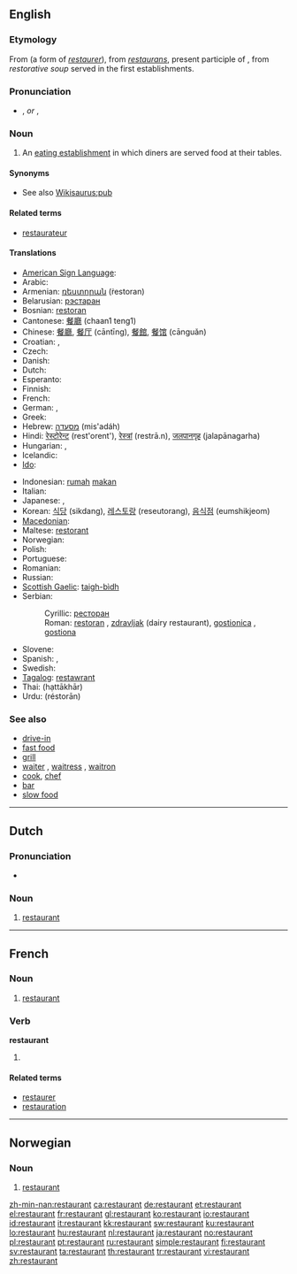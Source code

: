 {{also|Restaurant}}
==English==
{{wikipedia}}

===Etymology===
From {{etyl|fr}} (a form of ''[[restaurer]]''), from {{etyl|la}} ''[[restaurans]]'', present participle of {{term|restaurare||restore|lang=la}}, from ''restorative soup'' served in the first establishments.

===Pronunciation===
* {{a|UK}} {{IPA|/ɹɛstəɹɒnt/}}, {{SAMPA|/r\Est"r\Qnt/}} ''or'' {{IPA|/ɹɛstəɹɑ̃/}}, {{SAMPA|/r\Est"r\A~nt/}}

===Noun===
{{en-noun}}

# An [[eating establishment]] in which diners are served food at their tables.

====Synonyms====
* See also [[Wikisaurus:pub]]

====Related terms====
* [[restaurateur]]<!--note the spelling: no "n"-->

====Translations====
{{trans-top|an eating establishment in which diners are served food at their tables}}
* [[American Sign Language]]: {{tø|ase|R@Chin R@NearChin R@Chin R@NearChin|xs=American Sign Language}}
* Arabic: {{t|ar|مطعم|m|alt=مَطْعَم|tr=maT3am}}
* Armenian: [[ռեստորան]] (ṙestoran)
* Belarusian: [[рэстаран]] {{m}}
* Bosnian: [[restoran]] {{m}}
* Cantonese: [[餐廳]] (chaan1 teng1)
* Chinese: [[餐廳]], [[餐厅]] (cāntīng), [[餐館]], [[餐馆]] (cānguǎn)
* Croatian: {{t+|hr|restoran|m}}, {{t-|hr|gostionica|f}}
* Czech: {{t-|cs|restaurace|f}}
* Danish: {{t-|da|restaurant|c}}
* Dutch: {{t+|nl|restaurant|n}}
* Esperanto: {{t-|eo|restoracio|xs=Esperanto}}
* Finnish: {{t+|fi|ravintola}}
* French: {{t+|fr|restaurant|m}}
* German: {{t+|de|Restaurant|n}}, {{t+|de|Gaststätte|f}}
* Greek: {{t+|el|εστιατόριο|n|tr=estiatório|sc=Grek}}
* Hebrew: [[מסעדה]] (mis'adáh) {{f}}
* Hindi: [[रेस्टोरेन्ट]] (rest'orent'), [[रेस्त्रां]] (restrā.n), [[जलपानगृह]] (jalapānagarha)
* Hungarian: {{t+|hu|étterem}}, {{t+|hu|vendéglő}}
* Icelandic: {{t+|is|veitingahús|n}}
* [[Ido]]: {{t+|io|restorerio|xs=Ido}}
{{trans-mid}}
* Indonesian: [[rumah]] [[makan]]
* Italian: {{t+|it|ristorante|m}}
* Japanese: {{t-|ja|レストラン|tr=resutoran|sc=Jpan}}, {{t+|ja|食堂|tr=shokudō|sc=Jpan}}
* Korean: [[식당]] (sikdang), [[레스토랑]] (reseutorang), [[음식점]] (eumshikjeom)
* [[Macedonian]]: {{t-|mk|ресторан|m|tr=restorán|sc=Cyrl|xs=Macedonian}}
* Maltese: [[restorant]] {{m}}
* Norwegian: {{t+|no|restaurant|m}}
* Polish: {{t+|pl|restauracja|f}}
* Portuguese: {{t+|pt|restaurante|m}}
* Romanian: {{t-|ro|restaurant|n}}
* Russian: {{t+|ru|ресторан|m|tr=restorán|sc=Cyrl}}
* [[Scottish Gaelic]]: [[taigh-bìdh]] {{m}}
* Serbian:
*: Cyrillic: [[ресторан#Serbian|ресторан]] {{m}}
*: Roman: [[restoran#Serbian|restoran]] {{m}}, [[zdravljak]] (dairy restaurant), [[gostionica]] {{f}}, [[gostiona]] {{f}}
* Slovene: {{t+|sl|restavracija}}
* Spanish: {{t+|es|restaurante|m}}, {{t-|es|restorán|m}}
* Swedish: {{t+|sv|restaurang|c}}
* [[Tagalog]]: [[restawrant]]
* Thai: {{Thai|[[ภัตตาคาร]]}} (hạttākhār)
* Urdu: {{ur-Arab|[[ریستوران]]}} (réstorān)
{{trans-bottom}}

===See also===
* [[drive-in]]
* [[fast food]]
* [[grill]]
* [[waiter]] {{m}},  [[waitress]] {{f}}, [[waitron]]
* [[cook]], [[chef]]
* [[bar]]
* [[slow food]]

----

==Dutch==
{{wikipedia|lang=nl}}

===Pronunciation===
* {{audio|Nl-restaurant.ogg|Audio}}

===Noun===
{{nl-noun|g=n|pl=restaurants}}

# [[#English|restaurant]]

----

==French==

===Noun===
{{fr-noun|m}}

# [[#English|restaurant]]

===Verb===
'''restaurant'''

# {{present participle of|[[restaurer#French|restaurer]]|lang=fr}}

====Related terms====
* [[restaurer]]
* [[restauration#French|restauration]]

----

==Norwegian==

===Noun===
{{no-noun-m1|restaurant}}

# [[#English|restaurant]]

[[zh-min-nan:restaurant]]
[[ca:restaurant]]
[[de:restaurant]]
[[et:restaurant]]
[[el:restaurant]]
[[fr:restaurant]]
[[gl:restaurant]]
[[ko:restaurant]]
[[io:restaurant]]
[[id:restaurant]]
[[it:restaurant]]
[[kk:restaurant]]
[[sw:restaurant]]
[[ku:restaurant]]
[[lo:restaurant]]
[[hu:restaurant]]
[[nl:restaurant]]
[[ja:restaurant]]
[[no:restaurant]]
[[pl:restaurant]]
[[pt:restaurant]]
[[ru:restaurant]]
[[simple:restaurant]]
[[fi:restaurant]]
[[sv:restaurant]]
[[ta:restaurant]]
[[th:restaurant]]
[[tr:restaurant]]
[[vi:restaurant]]
[[zh:restaurant]]